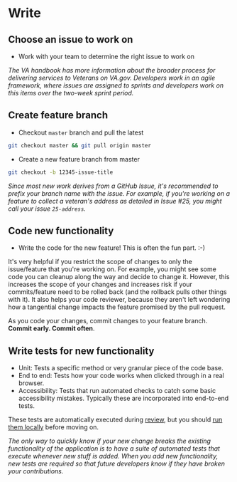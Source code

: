 # Write

## Choose an issue to work on

- Work with your team to determine the right issue to work on

_The VA handbook has more information about the broader process for delivering services to Veterans on VA.gov. Developers work in an agile framework, where issues are assigned to sprints and developers work on this items over the two-week sprint period._

## Create feature branch

- Checkout `master` branch and pull the latest
```bash
git checkout master && git pull origin master
```

- Create a new feature branch from master
```bash
git checkout -b 12345-issue-title
```

_Since most new work derives from a GitHub Issue, it's recommended to prefix your branch name with the issue. For example, if you're working on a feature to collect a veteran's address as detailed in Issue #25, you might call your issue `25-address`._

## Code new functionality

- Write the code for the new feature! This is often the fun part. :-)

It's very helpful if you restrict the scope of changes to only the issue/feature that you're working on. For example, you might see some code you can cleanup along the way and decide to change it. However, this increases the scope of your changes and increases risk if your commits/feature need to be rolled back (and the rollback pulls other things with it). It also helps your code reviewer, because they aren't left wondering how a tangential change impacts the feature promised by the pull request.

As you code your changes, commit changes to your feature branch. **Commit early. Commit often**.

## Write tests for new functionality

- Unit: Tests a specific method or very granular piece of the code base.
- End to end: Tests how your code works when clicked through in a real browser.
- Accessibility: Tests that run automated checks to catch some basic accessibility mistakes. Typically these are incorporated into end-to-end tests.

These tests are automatically executed during [review](/getting-started/common-tasks/workflow/review), but you should [run them locally](/getting-started/common-tasks/test) before moving on.

_The only way to quickly know if your new change breaks the existing functionality of the application is to have a suite of automated tests that execute whenever new stuff is added. When you add new functionality, new tests are required so that future developers know if they have broken your contributions._